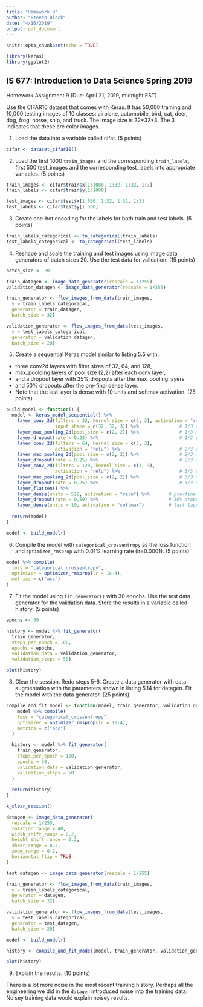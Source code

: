 ```yaml
---
title: "Homework 9"
author: "Steven Black"
date: "4/16/2019"
output: pdf_document
---
```


```r
knitr::opts_chunk$set(echo = TRUE)
```



```r
library(keras)
library(ggplot2)
```


## IS 677: Introduction to Data Science Spring 2019 
Homework Assignment 9  (Due: April 21, 2019, midnight EST) 
 
Use the CIFAR10 dataset that comes with Keras. It has 50,000 training and 10,000 testing images of 10 classes: airplane, automobile, bird, cat, deer, dog, frog, horse, ship, and truck. The image size is 32\*32*3. The 3 indicates that these are color images. 
 
1.	Load the data into a variable called cifar. (5 points)
```r
cifar <- dataset_cifar10()
```

2.	Load the first 1000 `train_images` and the corresponding `train_labels`, first 500 test_images and the corresponding test_labels into appropriate variables. (5 points)
```r
train_images <- cifar$train$x[1:1000, 1:32, 1:32, 1:3]
train_labels <- cifar$train$y[1:1000]

test_images <- cifar$test$x[1:500, 1:32, 1:32, 1:3]
test_labels <- cifar$test$y[1:500]
```

3.	Create one-hot encoding for the labels for both train and test labels. (5 points)
```r
train_labels_categorical <- to_categorical(train_labels)
test_labels_categorical <- to_categorical(test_labels)
```

4.	Reshape and scale the training and test images using image data generators of batch sizes 20. Use the test data for validation. (15 points)
```r
batch_size <- 20

train_datagen <- image_data_generator(rescale = 1/255)
validation_datagen <- image_data_generator(rescale = 1/255)

train_generator <- flow_images_from_data(train_images,
  y = train_labels_categorical,
  generator = train_datagen,
  batch_size = 32)

validation_generator <- flow_images_from_data(test_images,
  y = test_labels_categorical,
  generator = validation_datagen,
  batch_size = 20)

```

5.	Create a sequential Keras model similar to listing 5.5 with:

- three conv2d layers with filter sizes of 32, 64, and 128, 
- max_pooloing layers of pool size (2,2) after each conv layer, 
- and a dropout layer with 25% dropouts after the max_pooling layers 
- and 50% dropouts after the pre-final dense layer. 
- Note that the last layer is dense with 10 units and softmax activation. (25 points)
```r
build_model <- function() {
  model <- keras_model_sequential() %>%
    layer_conv_2d(filters = 32, kernel_size = c(3, 3), activation = "relu",
                  input_shape = c(32, 32, 3)) %>%               # 1/3 conv2d layers with filters = 32 
    layer_max_pooling_2d(pool_size = c(2, 2)) %>%               # 1/3 max_pooling w pool_size=(2,2) after conv layer
    layer_dropout(rate = 0.25) %>%                              # 1/3 dropout layer w rate=25% after max_pooling layers
    layer_conv_2d(filters = 64, kernel_size = c(3, 3), 
                  activation = "relu") %>%                      # 2/3 conv2d layers with filters = 64
    layer_max_pooling_2d(pool_size = c(2, 2)) %>%               # 2/3 max_pooling w pool_size=(2,2) after conv layer
    layer_dropout(rate = 0.25) %>%                              # 2/3 dropout layer w rate=25% after max_pooling layers
    layer_conv_2d(filters = 128, kernel_size = c(3, 3), 
                  activation = "relu") %>%                      # 3/3 conv2d layers with filters = 128
    layer_max_pooling_2d(pool_size = c(2, 2)) %>%               # 3/3 max_pooling w pool_size=(2,2) after conv layer
    layer_dropout(rate = 0.25) %>%                              # 3/3 dropout layer w rate=25% after max_pooling layers
    layer_flatten() %>%
    layer_dense(units = 512, activation = "relu") %>%       # pre-final dense layer
    layer_dropout(rate = 0.50) %>%                          # 50% dropouts after the pre-final dense layer
    layer_dense(units = 10, activation = "softmax")         # last layer is dense with 10 units and softmax activation
  
  return(model)
}

model <- build_model()
```

6.	Compile the model with `categorical_crossentropy` as the loss function and `optimizer_rmsprop` with 0.01% learning rate (lr=0.0001). (5 points)
```r
model %>% compile(
  loss = "categorical_crossentropy",
  optimizer = optimizer_rmsprop(lr = 1e-4),
  metrics = c("acc")
)
```

7.	Fit the model using `fit_generator()` with 30 epochs. Use the test data generator for the validation data. Store the results in a variable called history. (5 points)
```r
epochs <- 30

history <- model %>% fit_generator(
  train_generator,
  steps_per_epoch = 100,
  epochs = epochs,
  validation_data = validation_generator,
  validation_steps = 50)

plot(history)
```


8.	Clear the session. Redo steps 5-6. Create a data generator with data augmentation with the parameters shown in listing 5.14 for datagen. Fit the model with the data generator. (25 points)

```r
compile_and_fit_model <- function(model, train_generator, validation_generator) {
    model %>% compile(
    loss = "categorical_crossentropy",
    optimizer = optimizer_rmsprop(lr = 1e-4),
    metrics = c("acc")
  )

  history <- model %>% fit_generator(
    train_generator,
    steps_per_epoch = 100,
    epochs = 30,
    validation_data = validation_generator,
    validation_steps = 50
  )
  
  return(history)
}
```

```r
k_clear_session()

datagen <- image_data_generator(
  rescale = 1/255,
  rotation_range = 40,
  width_shift_range = 0.2,
  height_shift_range = 0.2,
  shear_range = 0.2,
  zoom_range = 0.2,
  horizontal_flip = TRUE
)

test_datagen <- image_data_generator(rescale = 1/255)

train_generator <- flow_images_from_data(train_images,
  y = train_labels_categorical,
  generator = datagen,
  batch_size = 32)

validation_generator <- flow_images_from_data(test_images,
  y = test_labels_categorical,
  generator = test_datagen,
  batch_size = 20)

model <- build_model()

history <- compile_and_fit_model(model, train_generator, validation_generator)

plot(history)
```

9.	Explain the results. (10 points)

There is a lot more noise in the most recent training history. Perhaps all the engineering we did in the `datagen` introduced noise into the training data. Noisey training data would explain noisey results. 
